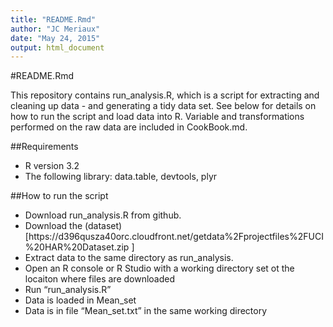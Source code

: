 ```yaml
---
title: "README.Rmd"
author: "JC Meriaux"
date: "May 24, 2015"
output: html_document
---
```


#README.Rmd

This repository contains run_analysis.R, which is a script for extracting and cleaning up data - and generating a tidy data set.
See below for details on how to run the script and load data into R. 
Variable and transformations performed on the raw data are included in CookBook.md.

##Requirements

* R version 3.2
* The following library: data.table, devtools, plyr

##How to run the script

* Download run_analysis.R from github.
* Download the (dataset)[https://d396qusza40orc.cloudfront.net/getdata%2Fprojectfiles%2FUCI%20HAR%20Dataset.zip ] 
* Extract data to the same directory as run_analysis.
* Open an R console or R Studio with a working directory set ot the locaiton where files are downloaded
* Run "run_analysis.R"
* Data is loaded in Mean_set
* Data is in file "Mean_set.txt" in the same working directory

